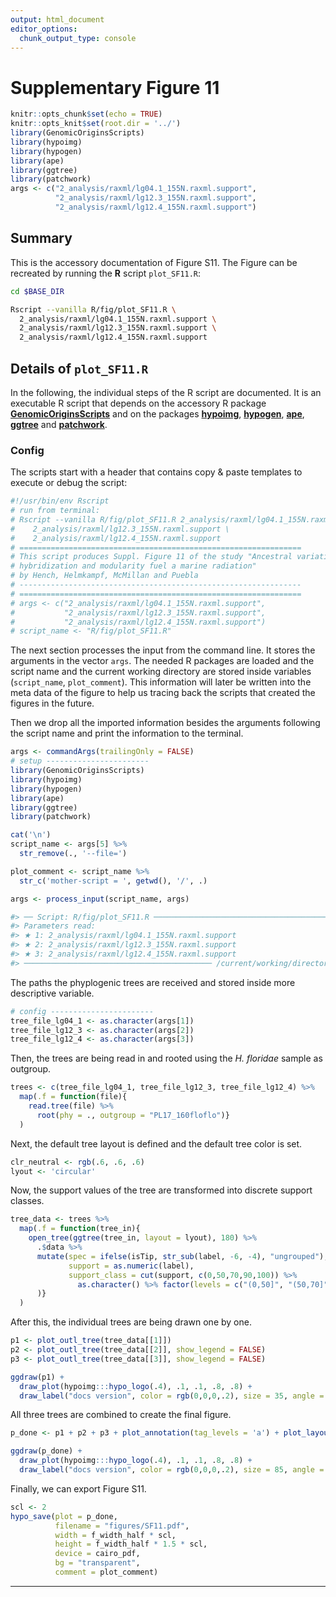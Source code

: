 ```yaml
---
output: html_document
editor_options:
  chunk_output_type: console
---
```

# Supplementary Figure 11

```r
knitr::opts_chunk$set(echo = TRUE)
knitr::opts_knit$set(root.dir = '../')
library(GenomicOriginsScripts)
library(hypoimg)
library(hypogen)
library(ape)
library(ggtree)
library(patchwork)
args <- c("2_analysis/raxml/lg04.1_155N.raxml.support",
          "2_analysis/raxml/lg12.3_155N.raxml.support",
          "2_analysis/raxml/lg12.4_155N.raxml.support")
```

## Summary

This is the accessory documentation of Figure S11.
The Figure can be recreated by running the **R** script `plot_SF11.R`:

```sh
cd $BASE_DIR

Rscript --vanilla R/fig/plot_SF11.R \
  2_analysis/raxml/lg04.1_155N.raxml.support \
  2_analysis/raxml/lg12.3_155N.raxml.support \
  2_analysis/raxml/lg12.4_155N.raxml.support
```

## Details of `plot_SF11.R`

In the following, the individual steps of the R script are documented.
It is an executable R script that depends on the accessory R package [**GenomicOriginsScripts**](https://k-hench.github.io/GenomicOriginsScripts) and on the packages [**hypoimg**](https://k-hench.github.io/hypoimg), [**hypogen**](https://k-hench.github.io/hypogen), [**ape**](http://ape-package.ird.fr/), [**ggtree**](https://github.com/YuLab-SMU/ggtree) and [**patchwork**](https://patchwork.data-imaginist.com/).

### Config

The scripts start with a header that contains copy & paste templates to execute or debug the script:

```r
#!/usr/bin/env Rscript
# run from terminal:
# Rscript --vanilla R/fig/plot_SF11.R 2_analysis/raxml/lg04.1_155N.raxml.support \
#    2_analysis/raxml/lg12.3_155N.raxml.support \
#    2_analysis/raxml/lg12.4_155N.raxml.support
# ===============================================================
# This script produces Suppl. Figure 11 of the study "Ancestral variation,
# hybridization and modularity fuel a marine radiation"
# by Hench, Helmkampf, McMillan and Puebla
# ---------------------------------------------------------------
# ===============================================================
# args <- c("2_analysis/raxml/lg04.1_155N.raxml.support",
#           "2_analysis/raxml/lg12.3_155N.raxml.support",
#           "2_analysis/raxml/lg12.4_155N.raxml.support")
# script_name <- "R/fig/plot_SF11.R"
```

The next section processes the input from the command line.
It stores the arguments in the vector `args`.
The needed R packages are loaded and the script name and the current working directory are stored inside variables (`script_name`, `plot_comment`).
This information will later be written into the meta data of the figure to help us tracing back the scripts that created the figures in the future.

Then we drop all the imported information besides the arguments following the script name and print the information to the terminal.

```r
args <- commandArgs(trailingOnly = FALSE)
# setup -----------------------
library(GenomicOriginsScripts)
library(hypoimg)
library(hypogen)
library(ape)
library(ggtree)
library(patchwork)

cat('\n')
script_name <- args[5] %>%
  str_remove(., '--file=')

plot_comment <- script_name %>%
  str_c('mother-script = ', getwd(), '/', .)

args <- process_input(script_name, args)
```

```r
#> ── Script: R/fig/plot_SF11.R ────────────────────────────────────────────
#> Parameters read:
#> ★ 1: 2_analysis/raxml/lg04.1_155N.raxml.support
#> ★ 2: 2_analysis/raxml/lg12.3_155N.raxml.support
#> ★ 3: 2_analysis/raxml/lg12.4_155N.raxml.support
#> ────────────────────────────────────────── /current/working/directory ───
```

The paths the phyplogenic trees are received and stored inside more descriptive variable.

```r
# config -----------------------
tree_file_lg04_1 <- as.character(args[1])
tree_file_lg12_3 <- as.character(args[2])
tree_file_lg12_4 <- as.character(args[3])
```

Then, the trees are being read in and rooted using the *H. floridae* sample as outgroup. 

```r
trees <- c(tree_file_lg04_1, tree_file_lg12_3, tree_file_lg12_4) %>% 
  map(.f = function(file){
    read.tree(file) %>%
      root(phy = ., outgroup = "PL17_160floflo")}
  )
```

Next, the default tree layout is defined and the default tree color is set.

```r
clr_neutral <- rgb(.6, .6, .6)
lyout <- 'circular'
```

Now, the support values of the tree are transformed into discrete support classes.

```r
tree_data <- trees %>% 
  map(.f = function(tree_in){
    open_tree(ggtree(tree_in, layout = lyout), 180) %>%
      .$data %>% 
      mutate(spec = ifelse(isTip, str_sub(label, -6, -4), "ungrouped"),
             support = as.numeric(label),
             support_class = cut(support, c(0,50,70,90,100)) %>% 
               as.character() %>% factor(levels = c("(0,50]", "(50,70]", "(70,90]", "(90,100]"))
      )}
  )
```

After this, the individual trees are being drawn one by one.

```r
p1 <- plot_outl_tree(tree_data[[1]])
p2 <- plot_outl_tree(tree_data[[2]], show_legend = FALSE)
p3 <- plot_outl_tree(tree_data[[3]], show_legend = FALSE)
```

```r
ggdraw(p1) + 
  draw_plot(hypoimg:::hypo_logo(.4), .1, .1, .8, .8) +
  draw_label("docs version", color = rgb(0,0,0,.2), size = 35, angle = 45)
```

All three trees are combined to create the final figure.

```r
p_done <- p1 + p2 + p3 + plot_annotation(tag_levels = 'a') + plot_layout(ncol = 1)
```

```r
ggdraw(p_done) + 
  draw_plot(hypoimg:::hypo_logo(.4), .1, .1, .8, .8) +
  draw_label("docs version", color = rgb(0,0,0,.2), size = 85, angle = 45)
```

Finally, we can export Figure S11.

```r
scl <- 2
hypo_save(plot = p_done,
          filename = "figures/SF11.pdf",
          width = f_width_half * scl,
          height = f_width_half * 1.5 * scl,
          device = cairo_pdf,
          bg = "transparent",
          comment = plot_comment)
```

---
